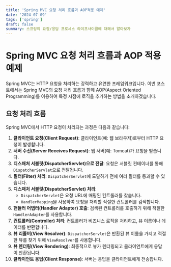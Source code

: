 ```yaml
---
title: 'Spring MVC 요청 처리 흐름과 AOP적용 예제'
date: '2024-07-09'
tags: ['spring']
draft: false
summary: 스프링의 요청/응답 프로세스 라이프사이클에 대해서 알아보자
---
```


<TOCInline toc={props.toc} toHeading={4} />

# Spring MVC 요청 처리 흐름과 AOP 적용 예제

Spring MVC는 HTTP 요청을 처리하는 강력하고 유연한 프레임워크입니다. 이번 포스트에서는 Spring MVC의 요청 처리 흐름과 함께 AOP(Aspect Oriented Programming)를 이용하여 특정 시점에 로직을 추가하는 방법을 소개하겠습니다.

## 요청 처리 흐름

Spring MVC에서 HTTP 요청이 처리되는 과정은 다음과 같습니다:

1. **클라이언트 요청(Client Request)**: 클라이언트(예: 웹 브라우저)로부터 HTTP 요청이 발생합니다.
2. **서버 수신(Server Receives Request)**: 웹 서버(예: Tomcat)가 요청을 받습니다.
3. **디스패처 서블릿(DispatcherServlet)으로 전달**: 요청은 서블릿 컨테이너를 통해 `DispatcherServlet`으로 전달됩니다.
4. **필터(Filter) 처리**: `DispatcherServlet`에 도달하기 전에 여러 필터를 통과할 수 있습니다.
5. **디스패처 서블릿(DispatcherServlet) 처리**:
   - `DispatcherServlet`은 요청 URL에 매핑된 컨트롤러를 찾습니다.
   - `HandlerMapping`을 사용하여 요청을 처리할 적절한 컨트롤러를 검색합니다.
6. **핸들러 어댑터(Handler Adapter) 호출**: 검색된 컨트롤러를 호출하기 위해 적절한 `HandlerAdapter`를 사용합니다.
7. **컨트롤러(Controller) 처리**: 컨트롤러가 비즈니스 로직을 처리하고, 뷰 이름이나 데이터를 반환합니다.
8. **뷰 리졸버(View Resolver)**: `DispatcherServlet`은 반환된 뷰 이름을 가지고 적절한 뷰를 찾기 위해 `ViewResolver`를 사용합니다.
9. **뷰 렌더링(View Rendering)**: 최종적으로 뷰가 렌더링되고 클라이언트에게 응답이 반환됩니다.
10. **클라이언트 응답(Client Response)**: 서버는 응답을 클라이언트에게 전송합니다.
